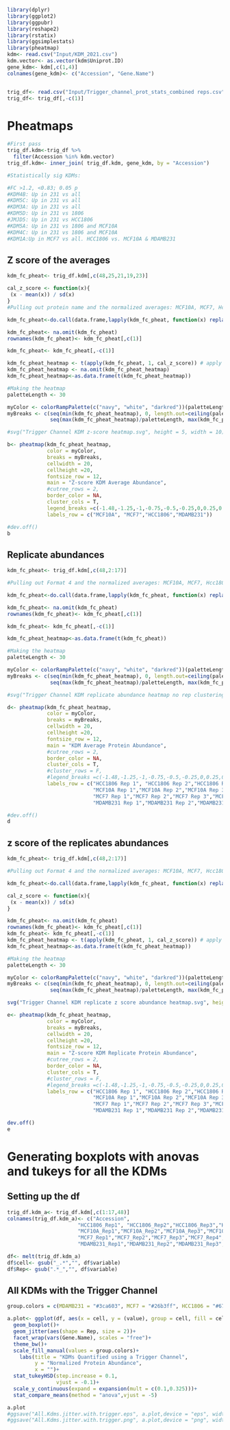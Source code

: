 ```r
library(dplyr)
library(ggplot2)
library(ggpubr)
library(reshape2)
library(rstatix)
library(ggsimplestats)
library(pheatmap)
kdm<- read.csv("Input/KDM_2021.csv")
kdm.vector<- as.vector(kdm$Uniprot.ID)
gene_kdm<- kdm[,c(1,4)]
colnames(gene_kdm)<- c("Accession", "Gene.Name")


trig_df<- read.csv("Input/Trigger_channel_prot_stats_combined reps.csv")
trig_df<- trig_df[,-c(1)]


```

# Pheatmaps
```r

#First pass
trig_df.kdm<-trig_df %>%
  filter(Accession %in% kdm.vector)
trig_df.kdm<- inner_join( trig_df.kdm, gene_kdm, by = "Accession")

#Statistically sig KDMs:

#FC >1.2, <0.83; 0.05 p
#KDM4B: Up in 231 vs all
#KDM5C: Up in 231 vs all
#KDM3A: Up in 231 vs all
#KDM5D: Up in 231 vs 1806
#JMJD5: Up in 231 vs HCC1806
#KDM5A: Up in 231 vs 1806 and MCF10A
#KDM4C: Up in 231 vs 1806 and MCF10A
#KDM1A:Up in MCF7 vs all. HCC1806 vs. MCF10A & MDAMB231 

```
## Z score of the averages
```r
kdm_fc_pheat<- trig_df.kdm[,c(48,25,21,19,23)]

cal_z_score <- function(x){
 (x - mean(x)) / sd(x)
}
#Pulling out protein name and the normalized averages: MCF10A, MCF7, Hcc1806, and MDAMB231

kdm_fc_pheat<-do.call(data.frame,lapply(kdm_fc_pheat, function(x) replace(x, is.infinite(x),NA)))

kdm_fc_pheat<- na.omit(kdm_fc_pheat)
rownames(kdm_fc_pheat)<- kdm_fc_pheat[,c(1)]

kdm_fc_pheat<- kdm_fc_pheat[,-c(1)]

kdm_fc_pheat_heatmap <- t(apply(kdm_fc_pheat, 1, cal_z_score)) # apply (df)
kdm_fc_pheat_heatmap <- na.omit(kdm_fc_pheat_heatmap)
kdm_fc_pheat_heatmap<-as.data.frame(t(kdm_fc_pheat_heatmap))

#Making the heatmap
paletteLength <- 30

myColor <- colorRampPalette(c("navy", "white", "darkred"))(paletteLength)
myBreaks <- c(seq(min(kdm_fc_pheat_heatmap), 0, length.out=ceiling(paletteLength/2) + 1), 
              seq(max(kdm_fc_pheat_heatmap)/paletteLength, max(kdm_fc_pheat_heatmap), length.out=floor(paletteLength/2)))

#svg("Trigger Channel KDM z-score heatmap.svg", height = 5, width = 10)

b<- pheatmap(kdm_fc_pheat_heatmap,
             color = myColor,
             breaks = myBreaks,
             cellwidth = 20,
             cellheight =20,
             fontsize_row = 12,
             main = "Z-score KDM Average Abundance",
             #cutree_rows = 2,
             border_color = NA,
             cluster_cols = T,
             legend_breaks =c(-1.48,-1.25,-1,-0.75,-0.5,-0.25,0,0.25,0.5,0.75,1,1.25,1.49),
             labels_row = c("MCF10A", "MCF7","HCC1806","MDAMB231"))

#dev.off()
b
```

## Replicate abundances
```r
kdm_fc_pheat<- trig_df.kdm[,c(48,2:17)]

#Pulling out Format 4 and the normalized averages: MCF10A, MCF7, Hcc1806, and MDAMB231

kdm_fc_pheat<-do.call(data.frame,lapply(kdm_fc_pheat, function(x) replace(x, is.infinite(x),NA)))

kdm_fc_pheat<- na.omit(kdm_fc_pheat)
rownames(kdm_fc_pheat)<- kdm_fc_pheat[,c(1)]

kdm_fc_pheat<- kdm_fc_pheat[,-c(1)]

kdm_fc_pheat_heatmap<-as.data.frame(t(kdm_fc_pheat))

#Making the heatmap
paletteLength <- 30

myColor <- colorRampPalette(c("navy", "white", "darkred"))(paletteLength)
myBreaks <- c(seq(min(kdm_fc_pheat_heatmap), 0, length.out=ceiling(paletteLength/2) + 1), 
              seq(max(kdm_fc_pheat_heatmap)/paletteLength, max(kdm_fc_pheat_heatmap), length.out=floor(paletteLength/2)))

#svg("Trigger Channel KDM replicate abundance heatmap no rep clustering.svg", height = 10, width = 10)

d<- pheatmap(kdm_fc_pheat_heatmap,
             color = myColor,
             breaks = myBreaks,
             cellwidth = 20,
             cellheight =20,
             fontsize_row = 12,
             main = "KDM Average Protein Abundance",
             #cutree_rows = 2,
             border_color = NA,
             cluster_cols = T,
             #cluster_rows = F,
             #legend_breaks =c(-1.48,-1.25,-1,-0.75,-0.5,-0.25,0,0.25,0.5,0.75,1,1.25,1.49),
             labels_row = c("HCC1806 Rep 1", "HCC1806 Rep 2","HCC1806 Rep 3","HCC1806 Rep 4",
                            "MCF10A Rep 1","MCF10A Rep 2","MCF10A Rep 3","MCF10A Rep 4",
                            "MCF7 Rep 1","MCF7 Rep 2","MCF7 Rep 3","MCF7 Rep 4",
                            "MDAMB231 Rep 1","MDAMB231 Rep 2","MDAMB231 Rep 3","MDAMB231 Rep 4"))

#dev.off()
d
```

## z score of the replicates abundances
```r
kdm_fc_pheat<- trig_df.kdm[,c(48,2:17)]

#Pulling out Format 4 and the normalized averages: MCF10A, MCF7, Hcc1806, and MDAMB231

kdm_fc_pheat<-do.call(data.frame,lapply(kdm_fc_pheat, function(x) replace(x, is.infinite(x),NA)))

cal_z_score <- function(x){
 (x - mean(x)) / sd(x)
}

kdm_fc_pheat<- na.omit(kdm_fc_pheat)
rownames(kdm_fc_pheat)<- kdm_fc_pheat[,c(1)]
kdm_fc_pheat<- kdm_fc_pheat[,-c(1)]
kdm_fc_pheat_heatmap <- t(apply(kdm_fc_pheat, 1, cal_z_score)) # apply (df)
kdm_fc_pheat_heatmap<-as.data.frame(t(kdm_fc_pheat_heatmap))

#Making the heatmap
paletteLength <- 30

myColor <- colorRampPalette(c("navy", "white", "darkred"))(paletteLength)
myBreaks <- c(seq(min(kdm_fc_pheat_heatmap), 0, length.out=ceiling(paletteLength/2) + 1), 
              seq(max(kdm_fc_pheat_heatmap)/paletteLength, max(kdm_fc_pheat_heatmap), length.out=floor(paletteLength/2)))

svg("Trigger Channel KDM replicate z score abundance heatmap.svg", height = 10, width = 10)

e<- pheatmap(kdm_fc_pheat_heatmap,
             color = myColor,
             breaks = myBreaks,
             cellwidth = 20,
             cellheight =20,
             fontsize_row = 12,
             main = "Z-score KDM Replicate Protein Abundance",
             #cutree_rows = 2,
             border_color = NA,
             cluster_cols = T,
             #cluster_rows = F,
             #legend_breaks =c(-1.48,-1.25,-1,-0.75,-0.5,-0.25,0,0.25,0.5,0.75,1,1.25,1.49),
             labels_row = c("HCC1806 Rep 1", "HCC1806 Rep 2","HCC1806 Rep 3","HCC1806 Rep 4",
                            "MCF10A Rep 1","MCF10A Rep 2","MCF10A Rep 3","MCF10A Rep 4",
                            "MCF7 Rep 1","MCF7 Rep 2","MCF7 Rep 3","MCF7 Rep 4",
                            "MDAMB231 Rep 1","MDAMB231 Rep 2","MDAMB231 Rep 3","MDAMB231 Rep 4"))

dev.off()
e
```

# Generating boxplots with anovas and tukeys for all the KDMs
## Setting up the df
```r
trig_df.kdm_a<- trig_df.kdm[,c(1:17,48)]
colnames(trig_df.kdm_a)<- c("Accession",
                       "HCC1806_Rep1", "HCC1806_Rep2","HCC1806_Rep3","HCC1806_Rep4",
                       "MCF10A_Rep1","MCF10A_Rep2","MCF10A_Rep3","MCF10A_Rep4",
                       "MCF7_Rep1","MCF7_Rep2","MCF7_Rep3","MCF7_Rep4",
                       "MDAMB231_Rep1","MDAMB231_Rep2","MDAMB231_Rep3","MDAMB231_Rep4","Gene.Name")

df<- melt(trig_df.kdm_a)
df$cell<- gsub("_.*","", df$variable)
df$Rep<- gsub(".*_","", df$variable)

```

## All KDMs with the Trigger Channel
```r
group.colors = c(MDAMB231 = "#3ca603", MCF7 = "#26b3ff", HCC1806 = "#674ea7", MCF10A = "#cc0000")

a.plot<- ggplot(df, aes(x = cell, y = (value), group = cell, fill = cell))+
  geom_boxplot()+
  geom_jitter(aes(shape = Rep, size = 2))+
  facet_wrap(vars(Gene.Name), scales = "free")+
  theme_bw()+
  scale_fill_manual(values = group.colors)+
    labs(title = "KDMs Quantified using a Trigger Channel",
         y = "Normalized Protein Abundance",
         x = "")+
  stat_tukeyHSD(step.increase = 0.1,
                vjust = -0.1)+
  scale_y_continuous(expand = expansion(mult = c(0.1,0.325)))+
  stat_compare_means(method = "anova",vjust = -5)

a.plot
#ggsave("All.Kdms.jitter.with.trigger.eps", a.plot,device = "eps", width = 20, height = 20)  
#ggsave("All.Kdms.jitter.with.trigger.png", a.plot,device = "png", width = 20, height = 20)  

```

